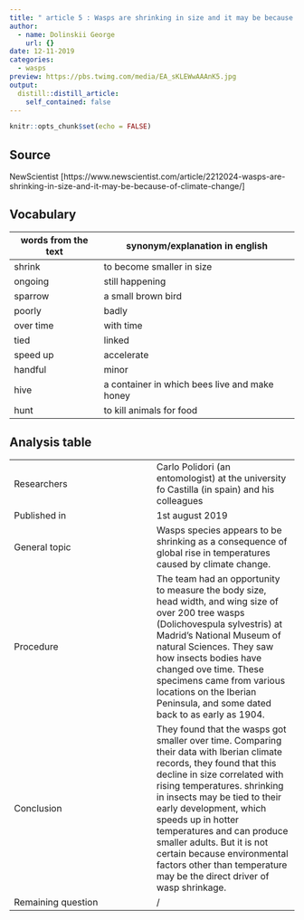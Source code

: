 ```yaml
---
title: " article 5 : Wasps are shrinking in size and it may be because of climate change"
author:
  - name: Dolinskii George
    url: {}
date: 12-11-2019
categories:
  - wasps
preview: https://pbs.twimg.com/media/EA_sKLEWwAAAnK5.jpg
output:
  distill::distill_article:
    self_contained: false
---
```


```r
knitr::opts_chunk$set(echo = FALSE)
```

## Source

NewScientist [https://www.newscientist.com/article/2212024-wasps-are-shrinking-in-size-and-it-may-be-because-of-climate-change/]

## Vocabulary

words from the text  | synonym/explanation in english
------------- | -------------
shrink  | to become smaller in size
ongoing  | still happening
sparrow  | a small brown bird
poorly  | badly
over time  | with time
tied  | linked
speed up  | accelerate
handful  | minor
hive  | a container in which bees live and make honey
hunt  | to kill animals for food

## Analysis table

  | 
------------- | -------------
Researchers  | Carlo Polidori (an entomologist) at the university fo Castilla (in spain) and his colleagues 
Published in  | 1st august 2019
General topic  | Wasps species appears to be shrinking as a consequence of global rise in temperatures caused by climate change.
Procedure  | The team had an opportunity to measure the body size, head width, and wing size of over 200 tree wasps (Dolichovespula sylvestris) at Madrid's National Museum of natural Sciences. They saw how insects bodies have changed ove time. These specimens came from various locations on the Iberian Peninsula, and some dated back to as early as 1904.
Conclusion  | They found that the wasps got smaller over time. Comparing their data with Iberian climate records, they found that this decline in size correlated with rising temperatures. shrinking in insects may be tied to their early development, which speeds up in hotter temperatures and can produce smaller adults. But it is not certain because environmental factors other than temperature may be the direct driver of wasp shrinkage.
Remaining question  | /


